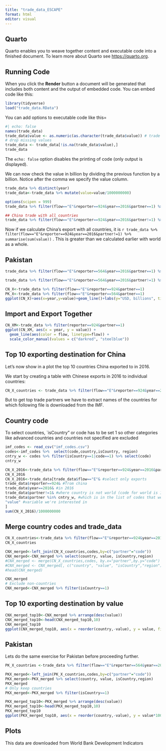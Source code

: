 ```yaml
---
title: "trade_data_ESCAPE"
format: html
editor: visual
---
```


## Quarto

Quarto enables you to weave together content and executable code into a finished document. To learn more about Quarto see <https://quarto.org>.

## Running Code

When you click the **Render** button a document will be generated that includes both content and the output of embedded code. You can embed code like this:

```r
library(tidyverse)
load("trade_data.RData")

```

You can add options to executable code like this=

```r
#| echo: false
names(trade_data)
trade_data$value <- as.numeric(as.character(trade_data$value)) # trade value as numeric
# drop missing values
trade_data <- trade_data[!is.na(trade_data$value),]
trade_data
```

The `echo: false` option disables the printing of code (only output is displayed).

We can now check the value in billion by dividing the previous function by a billion. Notice after the comma we specify the value column.

```r
trade_data %>% distinct(year)
trade_data<-trade_data %>% mutate(value=value/1000000000)

options(scipen = 999)
trade_data %>% filter(flow=="E"&reporter==924&year==2016&partner==1) %>% select(value)

## China trade with all countries
trade_data %>% filter(flow=="E"&reporter==924&year==2016&partner!=1) %>% summarise(sum(value))


```

Now if we calculate China's export with all countries, it is `r trade_data %>% filter(flow=="E"&reporter==924&year==2016&partner!=1) %>% summarise(sum(value))` . This is greater than we calculated earlier with world as a whole.

## Pakistan

```r

trade_data %>% filter(flow=="E"&reporter==564&year==2016&partner==1) %>% select(value)

trade_data %>% filter(flow=="E"&reporter==564&year==2016&partner!=1) %>% summarise(sum(value))


```

```r
CN_X<-trade_data %>% filter(flow=="E"&reporter==924&partner==1)
PK_X<-trade_data %>% filter(flow=="E"&reporter==564&partner==1)
ggplot(CN_X)+aes(x=year,y=value)+geom_line()+labs(y="USD, billions", title = "China's world export")
```

## Import and Export Together

```r
CN_XM<-trade_data %>% filter(reporter==924&partner==1)
ggplot(CN_XM, aes(x = year, y = value)) + 
  geom_line(aes(color = flow, linetype=flow)) + 
  scale_color_manual(values = c("darkred", "steelblue"))
```

## Top 10 exporting destination for China

Let's now show in a plot the top 10 countries China exported to in 2016.

We start by creating a table with Chinese exports in 2016 to individual countries:

```r
CN_X_countries <- trade_data %>% filter(flow=="E"&reporter==924&year==2016&partner==1)

```

But to get top trade partners we have to extract names of the countries for which following file is downloaded from the IMF.

## Country code

To select countries, \`isCountry" or code has to be set 1 so other categories like advanced countries and countries not specified are excluded

```r

imf_codes <- read_csv("imf_codes.csv")
codes<-imf_codes %>%  select(code,country,isCountry, region)
cntry_w <- codes %>% filter(isCountry==1|code==1) %>% select(code)
cntry_w
```

```r
CN_X_2016<-trade_data %>% filter(flow=="E"&reporter==924&year==2016&partner!=1&partner %in% cntry_w) 
CN_X_2016 
CN_X_2016<-trade_data[trade_data$flow=="E"& #select only exports
trade_data$reporter==924& #from china
trade_data$year==2016& #in 2016
trade_data$partner!=1& #where country is not world (code for world is 1)
trade_data$partner %in% cntry_w, #which is in the list of codes that we filtered earlier
"value" #variable we're interested in
]
sum(CN_X_2016)/1000000000
```

## Merge country codes and trade_data

```r
CN_X_countries<-trade_data %>% filter(flow=="E"&reporter==924&year==2016&partner!=1) 
CN_X_countries

```

```r
CNX_merged<-left_join(CN_X_countries,codes,by=c("partner"="code"))
CNX_merged<-CNX_merged %>% select(country, value, isCountry,region)
#CNX_merged <- merge(CN_X_countries,codes, by.x="partner",by.y="code")
#CNX_merged <- CNX_merged[, c("country", "value", "isCountry","region")]
#head(CNX_merged)

CNX_merged
# Exclude non-countries
CNX_merged<-CNX_merged %>% filter(isCountry==1)

```

## Top 10 exporting destination by value

```r
CNX_merged_top10<-CNX_merged %>% arrange(desc(value)) 
CNX_merged_top10<-head(CNX_merged_top10,10)
CNX_merged_top10
ggplot(CNX_merged_top10, aes(x = reorder(country,-value), y = value, fill=region))+geom_bar(stat='identity')
```

## Pakistan

Lets do the same exercise for Pakistan before proceeding further.

```r
PK_X_countries <-trade_data %>% filter(flow=="E"&reporter==564&year==2016&partner!=1)

PKX_merged<-left_join(PK_X_countries,codes,by=c("partner"="code"))
PKX_merged<-PKX_merged %>% select(country, value, isCountry,region)
PKX_merged
# Only keep countries
PKX_merged<-PKX_merged %>% filter(isCountry==1)

```

```r
PKX_merged_top10<-PKX_merged %>% arrange(desc(value)) 
PKX_merged_top10<-head(PKX_merged_top10,10)
PKX_merged_top10
ggplot(PKX_merged_top10, aes(x = reorder(country,-value), y = value*1000, fill=region))+geom_bar(stat='identity')
```


## Plots

This data are downloaded from World Bank Development Indicators

